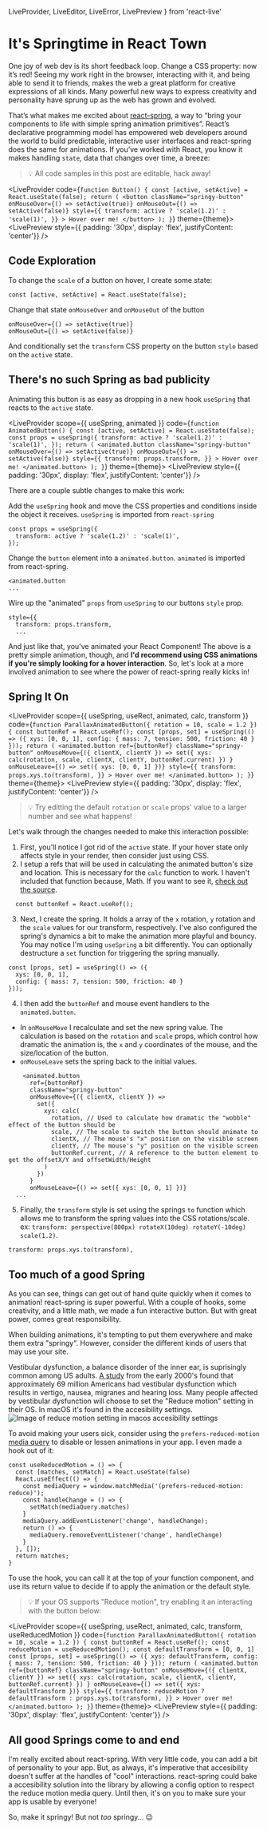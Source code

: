  LiveProvider,
  LiveEditor,
  LiveError,
  LivePreview
} from 'react-live'

# It's Springtime in React Town

One joy of web dev is its short feedback loop. Change a CSS property: now it’s red! Seeing my work right in the browser, interacting with it, and being able to send it to friends, makes the web a great platform for creative expressions of all kinds. Many powerful new ways to express creativity and personality have sprung up as the web has grown and evolved.

That’s what makes me excited about [react-spring](https://react-spring.io), a way to “bring your components to life with simple spring animation primitives”. React’s declarative programming model has empowered web developers around the world to build predictable, interactive user interfaces and react-spring does the same for animations. If you’ve worked with React, you know it makes handling `state`, data that changes over time, a breeze:

> <span aria-label="idea" role="img">💡</span> All code samples in this post are editable, hack away!

<LiveProvider code={`function Button() {
  const [active, setActive] = React.useState(false);
  return (
    <button
      className="springy-button"
      onMouseOver={() => setActive(true)}
      onMouseOut={() => setActive(false)}
      style={{
        transform: active ? 'scale(1.2)' : 'scale(1)',
      }}
    >
      Hover over me!
    </button>
  );
}`} theme={theme}>
  <LiveEditor />
  <LiveError />
  <LivePreview style={{ padding: '30px', display: 'flex', justifyContent: 'center'}} />
</LiveProvider>

## Code Exploration

To change the `scale` of a button on hover, I create some state:
```
const [active, setActive] = React.useState(false);
```
Change that state `onMouseOver` and `onMouseOut` of the button
```
onMouseOver={() => setActive(true)}
onMouseOut={() => setActive(false)}
```
And conditionally set the `transform` CSS property on the button `style` based on the `active` state.

## There's no such Spring as bad publicity

Animating this button is as easy as dropping in a new hook `useSpring` that reacts to the `active` state.

<LiveProvider scope={{
  useSpring, animated
}} code={`function AnimatedButton() {
  const [active, setActive] = React.useState(false);
  const props = useSpring({
    transform: active ? 'scale(1.2)' : 'scale(1)',
  });
  return (
    <animated.button
      className="springy-button"
      onMouseOver={() => setActive(true)}
      onMouseOut={() => setActive(false)}
      style={{
        transform: props.transform,
      }}
    >
      Hover over me!
    </animated.button>
  );
}`} theme={theme}>
  <LiveEditor />
  <LiveError />
  <LivePreview style={{ padding: '30px', display: 'flex', justifyContent: 'center'}} />
</LiveProvider>

There are a couple subtle changes to make this work:

Add the `useSpring` hook and move the CSS properties and conditions inside the object it receives. `useSpring` is imported from `react-spring`
```
const props = useSpring({
  transform: active ? 'scale(1.2)' : 'scale(1)',
});
```
Change the `button` element into a `animated.button`. `animated` is imported from react-spring.
```
<animated.button
...
```
Wire up the "animated" `props` from `useSpring` to our buttons `style` prop.
```
style={{
  transform: props.transform,
  ...
```

And just like that, you've animated your React Component! The above is a pretty simple animation, though, and **I'd recommend using CSS animations if you're simply looking for a hover interaction**. So, let's look at a more involved animation to see where the power of react-spring really kicks in!

## Spring It On

<LiveProvider scope={{
  useSpring, useRect, animated, calc, transform
}} code={`function ParallaxAnimatedButton({ rotation = 10, scale = 1.2 }) {
  const buttonRef = React.useRef();
  const [props, set] = useSpring(() => ({
    xys: [0, 0, 1],
    config: { mass: 7, tension: 500, friction: 40 }
  }));
  return (
    <animated.button
      ref={buttonRef}
      className="springy-button"
      onMouseMove={({ clientX, clientY }) =>
        set({ xys: calc(rotation, scale, clientX, clientY, buttonRef.current) })
      }
      onMouseLeave={() => set({ xys: [0, 0, 1] })}
      style={{
        transform: props.xys.to(transform),
      }}
    >
      Hover over me!
    </animated.button>
  );
}`} theme={theme}>
  <LiveEditor />
  <LiveError />
  <LivePreview style={{ padding: '30px', display: 'flex', justifyContent: 'center'}} />
</LiveProvider>

> <span aria-label="idea" role="img">💡</span> Try editting the default `rotation` or `scale` props' value to a larger number and see what happens!

Let's walk through the changes needed to make this interaction possible:

1. First, you'll notice I got rid of the `active` state. If your hover state only affects style in your render, then consider just using CSS.
2. I setup a refs that will be used in calculating the animated button's size and location. This is necessary for the `calc` function to work. I haven't included that function because, Math. If you want to see it, [check out the source](https://github.com/infiniteluke/lukeherrington.com/blob/master/src/examples/make-it-springy.js).
```
  const buttonRef = React.useRef();
```
3. Next, I create the spring. It holds a array of the `x` rotation, `y` rotation and the `scale` values for our transform, respectively. I've also configured the spring's dynamics a bit to make the animation more playful and bouncy. You may notice I'm using `useSpring` a bit differently. You can optionally destructure a `set` function for triggering the spring manually.
```
const [props, set] = useSpring(() => ({
  xys: [0, 0, 1],
  config: { mass: 7, tension: 500, friction: 40 }
}));
```
4. I then add the `buttonRef` and mouse event handlers to the `animated.button`.
  - In `onMouseMove` I recalculate and set the new spring value. The calculation is based on the `rotation` and `scale` props, which control how dramatic the animation is, the `x` and `y` coordinates of the mouse, and the size/location of the button.
  - `onMouseLeave` sets the spring back to the initial values.
```
    <animated.button
      ref={buttonRef}
      className="springy-button"
      onMouseMove={({ clientX, clientY }) =>
        set({
          xys: calc(
            rotation, // Used to calculate how dramatic the "wobble" effect of the button should be
            scale, // The scale to switch the button should animate to
            clientX, // The mouse's "x" position on the visible screen
            clientY, // The mouse's "y" position on the visible screen
            buttonRef.current, // A reference to the button element to get the offsetX/Y and offsetWidth/Height 
          )
        })
      }
      onMouseLeave={() => set({ xys: [0, 0, 1] })}
  ...
```

5. Finally, the `transform` style is set using the springs `to` function which allows me to transform the spring values into the CSS rotations/scale. ex: `transform: perspective(800px) rotateX(10deg) rotateY(-10deg) scale(1.2)`.
```
transform: props.xys.to(transform),
```

## Too much of a good Spring

As you can see, things can get out of hand quite quickly when it comes to animation! react-spring is super powerful. With a couple of hooks, some creativity, and a little math, we made a fun interactive button. But with great power, comes great responsibility.

When building animations, it's tempting to put them everywhere and make them extra "springy". However, consider the different kinds of users that may use your site. 

Vestibular dysfunction, a balance disorder of the inner ear, is suprisingly common among US adults. [A study](https://www.ncbi.nlm.nih.gov/pubmed/19468085) from the early 2000's found that approximately 69 million Americans had vestibular dysfunction which results in vertigo, nausea, migranes and hearing loss. Many people affected by vestibular dysfunction will choose to set the "Reduce motion" setting in their OS. In macOS it's found in the accesibility settings.
![Image of reduce motion setting in macos accesibility settings](../../images/reduce-motion-macos.png)

To avoid making your users sick, consider using the `prefers-reduced-motion` [media query](https://developer.mozilla.org/en-US/docs/Web/CSS/@media/prefers-reduced-motion) to disable or lessen animations in your app. I even made a hook out of it:

```
const useReducedMotion = () => {
  const [matches, setMatch] = React.useState(false)
  React.useEffect(() => {
    const mediaQuery = window.matchMedia('(prefers-reduced-motion: reduce)');
    const handleChange = () => {
      setMatch(mediaQuery.matches)
    }
    mediaQuery.addEventListener('change', handleChange);
    return () => {
      mediaQuery.removeEventListener('change', handleChange)
    }
  }, []);
  return matches;
}
```

To use the hook, you can call it at the top of your function component, and use its return value to decide if to apply the animation or the default style.

> <span aria-label="idea" role="img">💡</span> If your OS supports "Reduce motion", try enabling it an interacting with the button below:

<LiveProvider scope={{
  useSpring, useRect, animated, calc, transform, useReducedMotion
}} code={`function ParallaxAnimatedButton({ rotation = 10, scale = 1.2 }) {
  const buttonRef = React.useRef();
  const reduceMotion = useReducedMotion();
  const defaultTransform = [0, 0, 1]
  const [props, set] = useSpring(() => ({
    xys: defaultTransform,
    config: { mass: 7, tension: 500, friction: 40 }
  }));
  return (
    <animated.button
      ref={buttonRef}
      className="springy-button"
      onMouseMove={({ clientX, clientY }) =>
        set({ xys: calc(rotation, scale, clientX, clientY, buttonRef.current) })
      }
      onMouseLeave={() => set({ xys: defaultTransform })}
      style={{
        transform: reduceMotion ? defaultTransform : props.xys.to(transform),
      }}
    >
      Hover over me!
    </animated.button>
  );
}`} theme={theme}>
  <LiveEditor />
  <LiveError />
  <LivePreview style={{ padding: '30px', display: 'flex', justifyContent: 'center'}} />
</LiveProvider>

## All good Springs come to and end

I'm really excited about react-spring. With very little code, you can add a bit of personality to your app. But, as always, it's imperative that accesibility doesn't suffer at the handles of "cool" interactions. react-spring could bake a accesibility solution into the library by allowing a config option to respect the reduce motion media query. Until then, it's on you to make sure your app is usable by everyone!

So, make it springy! But not _too_ springy... <span aria-label="winking emoji" role="img">😉</span>
